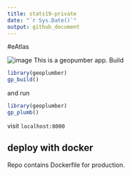 ```yaml
---
title: stats19-private
date: "`r Sys.Date()`"
output: github_document
---
```

#eAtlas

![image](https://user-images.githubusercontent.com/408568/50227914-c5d07580-039e-11e9-9118-7b9a3d82669f.png)
This is a geopumber app. Build 
```r
library(geoplumber)
gp_build()
```

and run
```r
library(geoplumber)
gp_plumb()
```

visit `localhost:8000`

## deploy with docker
Repo contains Dockerfile for production.
